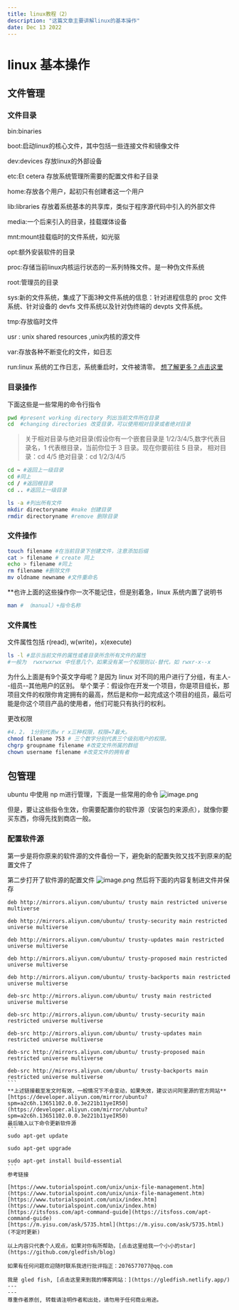 ```yaml
---
title: linux教程（2）
description: "这篇文章主要讲解linux的基本操作"
date: Dec 13 2022
---
```


# linux 基本操作

## 文件管理

### 文件目录
bin:binaries

boot:启动linux的核心文件，其中包括一些连接文件和镜像文件

dev:devices 存放linux的外部设备

etc:Et cetera 存放系统管理所需要的配置文件和子目录

home:存放各个用户，起初只有创建者这一个用户

lib:libraries 存放着系统基本的共享库，类似于程序源代码中引入的外部文件

media:一个后来引入的目录，挂载媒体设备

mnt:mount挂载临时的文件系统，如光驱

opt:额外安装软件的目录

proc:存储当前linux内核运行状态的一系列特殊文件。是一种伪文件系统

root:管理员的目录

sys:新的文件系统，集成了下面3种文件系统的信息：针对进程信息的 proc 文件系统、针对设备的 devfs 文件系统以及针对伪终端的 devpts 文件系统。

tmp:存放临时文件

usr : unix shared resources ,unix内核的源文件

var:存放各种不断变化的文件，如日志

run:linux 系统的工作日志，系统重启时，文件被清零。
[想了解更多？点击这里](https://www.pathname.com/fhs/pub/fhs-2.3.html#PURPOSE31)

### 目录操作
下面这些是一些常用的命令行指令
```bash
pwd #present working directory 列出当前文件所在目录
cd  #changing directories 改变目录，可以使用相对目录或者绝对目录
```
>关于相对目录与绝对目录(假设你有一个嵌套目录是 1/2/3/4/5,数字代表目录名，1 代表根目录，当前你位于 3 目录。现在你要前往 5 目录，
>相对目录：cd 4/5
>绝对目录：cd 1/2/3/4/5
```bash
cd ~ #返回上一级目录
cd #同上
cd / #返回根目录
cd .. #返回上一级目录

ls -a #列出所有文件
mkdir directoryname #make 创建目录
rmdir directoryname #remove 删除目录

```

### 文件操作

```bash
touch filename #在当前目录下创建文件，注意添加后缀
cat > filename # create 同上
echo > filename #同上
rm filename #删除文件
mv oldname newname #文件重命名
```

**也许上面的这些操作你一次不能记住，但是别着急，linux 系统内置了说明书
```bash
man # （manual）+指令名称
```

### 文件属性

文件属性包括 r(read), w(write)，x(execute)
```bash
ls -l #显示当前文件的属性或者目录所含所有文件的属性
#一般为  rwxrwxrwx 中任意几个，如果没有某一个权限则以-替代，如 rwxr-x--x
```
为什么上面是有9个英文字母呢？是因为 linux 对不同的用户进行了分组，有主人--组员--其他用户的区别。
举个栗子：假设你在开发一个项目，你是项目组长，那项目文件的权限你肯定拥有的最高，然后是和你一起完成这个项目的组员，最后可能是你这个项目产品的使用者，他们可能只有执行的权利。

更改权限
```bash
#4，2， 1分别代表w r x三种权限，权限=7最大。
chmod filename 753 # 三个数字分别代表三个级别用户的权限。
chgrp groupname filename #改变文件所属的群组
chown username filename #改变文件的拥有者
```
## 包管理
 ubuntu 中使用 np m进行管理，下面是一些常用的命令
![image.png](https://s2.loli.net/2022/12/14/IyjsHgE6xRqf1r9.png)

但是，要让这些指令生效，你需要配置你的软件源（安装包的来源点），就像你要买东西，你得先找到商店一般。
### 配置软件源
第一步是将你原来的软件源的文件备份一下，避免新的配置失败又找不到原来的配置文件了

第二步打开了软件源的配置文件
![image.png](https://s2.loli.net/2022/12/14/SGdwHpR57oqbfXc.png)
然后将下面的内容复制进文件并保存
````
deb http://mirrors.aliyun.com/ubuntu/ trusty main restricted universe multiverse 

deb http://mirrors.aliyun.com/ubuntu/ trusty-security main restricted universe multiverse 

deb http://mirrors.aliyun.com/ubuntu/ trusty-updates main restricted universe multiverse 

deb http://mirrors.aliyun.com/ubuntu/ trusty-proposed main restricted universe multiverse 

deb http://mirrors.aliyun.com/ubuntu/ trusty-backports main restricted universe multiverse 

deb-src http://mirrors.aliyun.com/ubuntu/ trusty main restricted universe multiverse 

deb-src http://mirrors.aliyun.com/ubuntu/ trusty-security main restricted universe multiverse 

deb-src http://mirrors.aliyun.com/ubuntu/ trusty-updates main restricted universe multiverse 

deb-src http://mirrors.aliyun.com/ubuntu/ trusty-proposed main restricted universe multiverse 

deb-src http://mirrors.aliyun.com/ubuntu/ trusty-backports main restricted universe multiverse
```
**上述链接截至发文时有效，一般情况下不会变动，如果失效，建议访问阿里源的官方网站**[https://developer.aliyun.com/mirror/ubuntu?spm=a2c6h.13651102.0.0.3e221b11yeIR50](https://developer.aliyun.com/mirror/ubuntu?spm=a2c6h.13651102.0.0.3e221b11yeIR50)
最后输入以下命令更新软件源
```
sudo apt-get update

sudo apt-get upgrade

sudo apt-get install build-essential
```
参考链接

[https://www.tutorialspoint.com/unix/unix-file-management.htm](https://www.tutorialspoint.com/unix/unix-file-management.htm)
[https://www.tutorialspoint.com/unix/index.htm](https://www.tutorialspoint.com/unix/index.htm)
[https://itsfoss.com/apt-command-guide](https://itsfoss.com/apt-command-guide)
[https://m.yisu.com/ask/5735.html](https://m.yisu.com/ask/5735.html)
(不定时更新)

以上内容只代表个人观点，如果对你有所帮助，[点击这里给我一个小小的star](https://github.com/gledfish/blog)

如果有任何问题欢迎随时联系我进行批评指正：2076577077@qq.com  
 
我是 gled fish, [点击这里来到我的博客网站：](https://gledfish.netlify.app/)
---
---
尊重作者原创, 转载请注明作者和出处，请勿用于任何商业用途。

